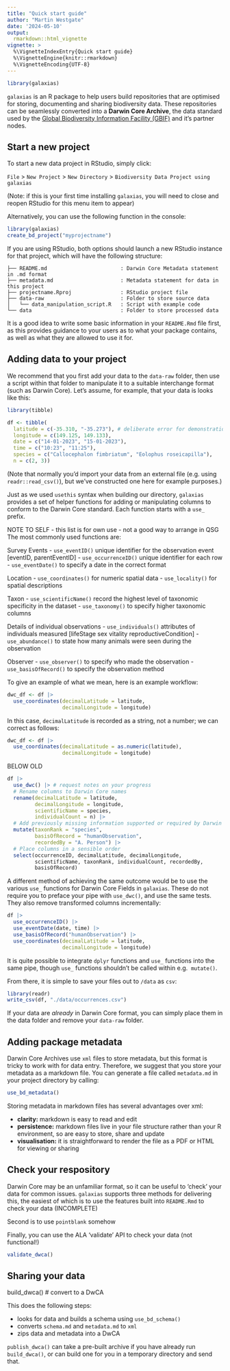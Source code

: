 ```yaml
---
title: "Quick start guide"
author: "Martin Westgate"
date: '2024-05-10'
output:
  rmarkdown::html_vignette
vignette: >
  %\VignetteIndexEntry{Quick start guide}
  %\VignetteEngine{knitr::rmarkdown}
  %\VignetteEncoding{UTF-8}
---
```


```r
library(galaxias)
```

`galaxias` is an R package to help users build repositories that are optimised
for storing, documenting and sharing biodiversity data. These repositories can 
be seamlessly converted into a **Darwin Core Archive**, the data standard used 
by the [Global Biodiversity Information Facility (GBIF)](https://gbif.org) and
it's partner nodes.


## Start a new project

To start a new data project in RStudio, simply click:

`File` > `New Project` > `New Directory` > `Biodiversity Data Project using galaxias` 

(Note: if this is your first time installing `galaxias`, you will need to close 
and reopen RStudio for this menu item to appear)

Alternatively, you can use the following function in the console:

```r
library(galaxias)
create_bd_project("myprojectname")
```

If you are using RStudio, both options should launch a new RStudio instance for
that project, which will have the following structure:

```
├── README.md                        : Darwin Core Metadata statement in .md format
├── metadata.md                      : Metadata statement for data in this project
├── projectname.Rproj                : RStudio project file
├── data-raw                         : Folder to store source data
│   └── data_manipulation_script.R   : Script with example code
└── data                             : Folder to store processed data
```

It is a good idea to write some basic information in your `README.Rmd` file
first, as this provides guidance to your users as to what your package contains,
as well as what they are allowed to use it for.


## Adding data to your project

We recommend that you first add your data to the `data-raw` folder, then use a 
script within that folder to manipulate it to a suitable interchange format 
(such as Darwin Core). Let's assume, for example, that your data is looks like 
this:

```r
library(tibble)

df <- tibble(
  latitude = c(-35.310, "-35.273"), # deliberate error for demonstration purposes
  longitude = c(149.125, 149.133),
  date = c("14-01-2023", "15-01-2023"),
  time = c("10:23", "11:25"),
  species = c("Callocephalon fimbriatum", "Eolophus roseicapilla"),
  n = c(2, 3))
```

(Note that normally you'd import your data from an external file (e.g. using
`readr::read_csv()`), but we've constructed one here for example purposes.)

Just as we used `usethis` syntax when building our directory, `galaxias`
provides a set of helper functions for adding or manipulating columns to 
conform to the Darwin Core standard. Each function starts with a `use_`
prefix. 


NOTE TO SELF - this list is for own use - not a good way to arrange in QSG
The most commonly used functions are:

Survey Events
 - `use_eventID()` unique identifier for the observation event [eventID, parentEventID]
 - `use_occurrenceID()` unique identifier for each row
 - `use_eventDate()` to specify a date in the correct format
 
Location
 - `use_coordinates()` for numeric spatial data
 - `use_locality()` for spatial descriptions
 
Taxon
 - `use_scientificName()` record the highest level of taxonomic specificity in the dataset
 - `use_taxonomy()` to specify higher taxonomic columns

Details of individual observations
 - `use_individuals()` attributes of individuals measured [lifeStage sex vitality reproductiveCondition]
 - `use_abundance()` to state how many animals were seen during the observation
 
Observer
 - `use_observer()` to specify who made the observation
 - `use_basisOfRecord()` to specify the observation method




To give an example of what we mean, here is an example workflow:

```r
dwc_df <- df |>
  use_coordinates(decimalLatitude = latitude,
                  decimalLongitude = longitude)
```

In this case, `decimalLatitude` is recorded as a string, not a number; we can
correct as follows:
 

```r
dwc_df <- df |>
  use_coordinates(decimalLatitude = as.numeric(latitude),
                  decimalLongitude = longitude)
```

BELOW OLD

```r
df |>
  use_dwc() |> # request notes on your progress
  # Rename columns to Darwin Core names
  rename(decimalLatitude = latitude,
         decimalLongitude = longitude,
         scientificName = species,
         individualCount = n) |>
  # Add previously missing information supported or required by Darwin Core
  mutate(taxonRank = "species",
         basisOfRecord = "humanObservation",
         recordedBy = "A. Person") |>
  # Place columns in a sensible order
  select(occurrenceID, decimalLatitude, decimalLongitude,
         scientificName, taxonRank, individualCount, recordedBy,
         basisOfRecord)
```

A different method of achieving the same outcome would be to use the various
`use_` functions for Darwin Core Fields in `galaxias`. These do not require
you to preface your pipe with `use_dwc()`, and use the same tests. They also
remove transformed columns incrementally:

```r
df |> 
  use_occurrenceID() |>
  use_eventDate(date, time) |>
  use_basisOfRecord("humanObservation") |>
  use_coordinates(decimalLatitude = latitude,
                  decimalLongitude = longitude)
```

It is quite possible to integrate `dplyr` functions and `use_` functions into 
the same pipe, though `use_` functions shouldn't be called within e.g. 
`mutate()`.


From there, it is simple to save your files out to `/data` as `csv`:

```r
library(readr)
write_csv(df, "./data/occurrences.csv")
```

If your data are _already_ in Darwin Core format, you can simply place them 
in the data folder and remove your `data-raw` folder.


## Adding package metadata

Darwin Core Archives use `xml` files to store metadata, but this format is 
tricky to work with for data entry. Therefore, we suggest that you store your 
metadata as a markdown file. You can generate a file called `metadata.md` 
in your project directory by calling:

```r
use_bd_metadata()
```

Storing metadata in markdown files has several advantages over xml:

- **clarity:** markdown is easy to read and edit
- **persistence:** markdown files live in your file structure rather than your R environment, so
  are easy to store, share and update
- **visualisation:** it is straightforward to render the file as a PDF or HTML for viewing or sharing


## Check your respository

Darwin Core may be an unfamiliar format, so it can be useful to 'check' your
data for common issues. `galaxias` supports three methods for delivering this,
the easiest of which is to use the features built into `README.Rmd` to check your 
data (INCOMPLETE)

Second is to use `pointblank` somehow

Finally, you can use the ALA 'validate' API to check your data (not functional!)

```r
validate_dwca()
```

## Sharing your data

build_dwca() # convert to a DwCA

This does the following steps:

  * looks for data and builds a schema using `use_bd_schema()`
  * converts `schema.md` and `metadata.md` to `xml`
  * zips data and metadata into a DwCA

`publish_dwca()` can take a pre-built archive if you have already run 
`build_dwca()`, or can build one for you in a temporary directory and send that.